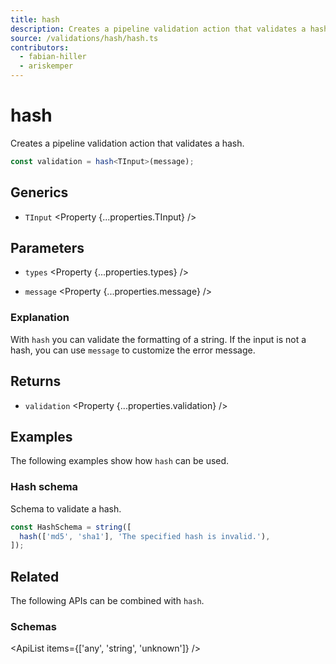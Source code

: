 ```yaml
---
title: hash
description: Creates a pipeline validation action that validates a hash.
source: /validations/hash/hash.ts
contributors:
  - fabian-hiller
  - ariskemper
---
```



# hash

Creates a pipeline validation action that validates a hash.

```ts
const validation = hash<TInput>(message);
```

## Generics

- `TInput` <Property {...properties.TInput} />

## Parameters

- `types` <Property {...properties.types} />

- `message` <Property {...properties.message} />

### Explanation

With `hash` you can validate the formatting of a string. If the input is not a hash, you can use `message` to customize the error message.

## Returns

- `validation` <Property {...properties.validation} />

## Examples

The following examples show how `hash` can be used.

### Hash schema

Schema to validate a hash.

```ts
const HashSchema = string([
  hash(['md5', 'sha1'], 'The specified hash is invalid.'),
]);
```

## Related

The following APIs can be combined with `hash`.

### Schemas

<ApiList items={['any', 'string', 'unknown']} />
